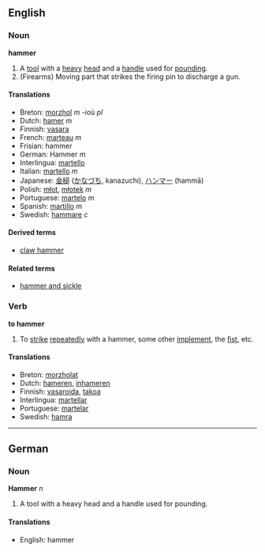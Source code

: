 ==English==
===Noun===
'''hammer'''

#A [[tool]] with a [[heavy]] [[head]] and a [[handle]] used for [[pounding]].
# (Firearms) Moving part that strikes the firing pin to discharge a gun.
====Translations====
*Breton: [[morzhol]] ''m'' -ioù ''pl''
*Dutch: [[hamer]] ''m''
*Finnish: [[vasara]]
*French: [[marteau]] ''m''
*Frisian: hammer
*German: Hammer ''m''
*Interlingua: [[martello]]
*Italian: [[martello]] ''m''
*Japanese: [[金槌]] ([[かなづち]], kanazuchi), [[ハンマー]] (hammā)
*Polish: [[młot]], [[młotek]] ''m''
*Portuguese: [[martelo]] ''m''
*Spanish: [[martillo]] ''m''
*Swedish: [[hammare]] ''c''

====Derived terms====
*[[claw hammer]]
====Related terms====
*[[hammer and sickle]]

===Verb===
'''to hammer'''

#To [[strike]] [[repeatedly]] with a hammer, some other [[implement]], the [[fist]], etc.

====Translations====
*Breton: [[morzholat]]
*Dutch: [[hameren]], [[inhameren]]
*Finnish: [[vasaroida]], [[takoa]]
*Interlingua: [[martellar]]
*Portuguese: [[martelar]]
*Swedish: [[hamra]]

----

==German==
===Noun===
'''Hammer''' ''n''

#A tool with a heavy head and a handle used for pounding.

====Translations====
*English: hammer